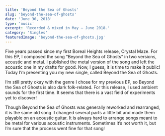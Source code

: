 ```yaml
---
title: 'Beyond the Sea of Ghosts'
slug: 'beyond-the-sea-of-ghosts'
date: 'June 30, 2018'
type: 'music'
excerpt: 'Recorded & mixed in May — June 2018.'
category: 'Singles'
featuredImage: 'beyond-the-sea-of-ghosts.jpg'
---
```


Five years passed since my first Boreal Heights release, Crystal Maze. For this
EP, I composed the song “Beyond the Sea of Ghosts” in two versions, acoustic and
metal. I published the metal version of the song and left the acoustic one in my
drafts for good. Now, I guess, it is time to make it public! Today I’m
presenting you my new single, called Beyond the Sea of Ghosts.

<SpacerM>

I’m still pretty okay with the genre I chose for my previous EP, so Beyond the
Sea of Ghosts is also dark folk-related. For this release, I used ambient sounds
for the first time. It seems that there is a vast field of experiments yet to
discover!

<SpacerM>

Though Beyond the Sea of Ghosts was generally reworked and rearranged, it is the
same old song. I changed several parts a little bit and made them playable on an
acoustic guitar. It is always hard to arrange songs meant to be metal for
various acoustic instruments. Sometimes it’s not worth it, but I’m sure that the
process went fine for that song!
